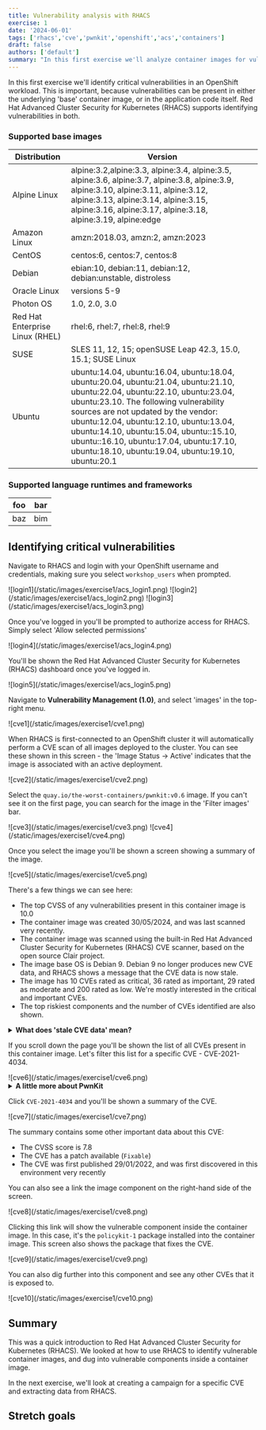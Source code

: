 ```yaml
---
title: Vulnerability analysis with RHACS
exercise: 1
date: '2024-06-01'
tags: ['rhacs','cve','pwnkit','openshift','acs','containers']
draft: false
authors: ['default']
summary: "In this first exercise we'll analyze container images for vulnerabilities."
---
```

In this first exercise we'll identify critical vulnerabilities in an OpenShift workload. This is important, because vulnerabilities can be present in either the underlying 'base' container image, or in the application code itself. Red Hat Advanced Cluster Security for Kubernetes (RHACS) supports identifying vulnerabilities in both.

### Supported base images
| Distribution | Version |
| --- | --- |
| Alpine Linux | alpine:3.2,alpine:3.3, alpine:3.4, alpine:3.5, alpine:3.6, alpine:3.7, alpine:3.8, alpine:3.9, alpine:3.10, alpine:3.11, alpine:3.12, alpine:3.13, alpine:3.14, alpine:3.15, alpine:3.16, alpine:3.17, alpine:3.18, alpine:3.19, alpine:edge |
| Amazon Linux | amzn:2018.03, amzn:2, amzn:2023 |
| CentOS | centos:6, centos:7, centos:8 |
| Debian | ebian:10, debian:11, debian:12, debian:unstable, distroless | 
| Oracle Linux | versions 5-9 |
| Photon OS | 1.0, 2.0, 3.0 |
| Red Hat Enterprise Linux (RHEL) | rhel:6, rhel:7, rhel:8, rhel:9 |
| SUSE | SLES 11, 12, 15; openSUSE Leap 42.3, 15.0, 15.1; SUSE Linux | 
| Ubuntu | ubuntu:14.04, ubuntu:16.04, ubuntu:18.04, ubuntu:20.04, ubuntu:21.04, ubuntu:21.10, ubuntu:22.04, ubuntu:22.10, ubuntu:23.04, ubuntu:23.10. The following vulnerability sources are not updated by the vendor: ubuntu:12.04, ubuntu:12.10, ubuntu:13.04, ubuntu:14.10, ubuntu:15.04, ubuntu::15.10, ubuntu::16.10, ubuntu:17.04, ubuntu:17.10, ubuntu:18.10, ubuntu:19.04, ubuntu:19.10, ubuntu:20.1 |

### Supported language runtimes and frameworks
| foo | bar |
| --- | --- |
| baz | bim |


## Identifying critical vulnerabilities
Navigate to RHACS and login with your OpenShift username and credentials, making sure you select `workshop_users` when prompted.

<Zoom>
![login1](/static/images/exercise1/acs_login1.png)
</Zoom>

<Zoom>
![login2](/static/images/exercise1/acs_login2.png)
</Zoom>

<Zoom>
![login3](/static/images/exercise1/acs_login3.png)
</Zoom>

Once you've logged in you'll be prompted to authorize access for RHACS. Simply select 'Allow selected permissions'

<Zoom>
![login4](/static/images/exercise1/acs_login4.png)
</Zoom>

You'll be shown the Red Hat Advanced Cluster Security for Kubernetes (RHACS) dashboard once you've logged in.

<Zoom>
![login5](/static/images/exercise1/acs_login5.png)
</Zoom>

Navigate to **Vulnerability Management (1.0)**, and select 'images' in the top-right menu.

<Zoom>
![cve1](/static/images/exercise1/cve1.png)
</Zoom>

When RHACS is first-connected to an OpenShift cluster it will automatically perform a CVE scan of all images deployed to the cluster. You can see these shown in this screen - the 'Image Status -> Active' indicates that the image is associated with an active deployment.

<Zoom>
![cve2](/static/images/exercise1/cve2.png)
</Zoom>

Select the `quay.io/the-worst-containers/pwnkit:v0.6` image. If you can't see it on the first page, you can search for the image in the 'Filter images' bar.

<Zoom>
![cve3](/static/images/exercise1/cve3.png)
</Zoom>

<Zoom>
![cve4](/static/images/exercise1/cve4.png)
</Zoom>

Once you select the image you'll be shown a screen showing a summary of the image.

<Zoom>
![cve5](/static/images/exercise1/cve5.png)
</Zoom>

There's a few things we can see here:
- The top CVSS of any vulnerabilities present in this container image is 10.0
- The container image was created 30/05/2024, and was last scanned very recently. 
- The container image was scanned using the built-in Red Hat Advanced Cluster Security for Kubernetes (RHACS) CVE scanner, based on the open source Clair project.
- The image base OS is Debian 9. Debian 9 no longer produces new CVE data, and RHACS shows a message that the CVE data is now stale. 
- The image has 10 CVEs rated as critical, 36 rated as important, 29 rated as moderate and 200 rated as low. We're mostly interested in the critical and important CVEs.
- The top riskiest components and the number of CVEs identified are also shown.

<details>
    <summary><strong>What does 'stale CVE data' mean?</strong></summary>
    <p>Red Hat Advanced Cluster Security for Kubernetes (RHACS) uses CVE data from various sources. The latest Scanner v4 uses OSV.dev as a comprehensive source of CVE feeds and data.</p>

    <p>The image used here is built on Debian 9. Debian publishes security advisories at https://www.debian.org/security/#DSAS, which are then made available via NIST NVD, OSV.dev and other sources. While there is historical CVE data available for Debian 9, there are no new security advisories being created. Hence RHACS shows a 'stale' CVE data message.</p>

    <p>This also highlights the importance of selecting a base image with security errata available. If you don't have security errata and CVE information available for the base image, then it can be difficult to track CVEs through the application lifecycle.</p>
</details>

If you scroll down the page you'll be shown the list of all CVEs present in this container image. Let's filter this list for a specific CVE - CVE-2021-4034.

<Zoom>
![cve6](/static/images/exercise1/cve6.png)
</Zoom>

<details>
    <summary><strong>A little more about PwnKit</strong></summary>
    <p>CVE-2021-4034 refers to a privilege escalation vulnerability in the Polkit package.</p>
</details>

Click `CVE-2021-4034` and you'll be shown a summary of the CVE.

<Zoom>
![cve7](/static/images/exercise1/cve7.png)
</Zoom>

The summary contains some other important data about this CVE:
- The CVSS score is 7.8
- The CVE has a patch available (`Fixable`)
- The CVE was first published 29/01/2022, and was first discovered in this environment very recently

You can also see a link the image component on the right-hand side of the screen.

<Zoom>
![cve8](/static/images/exercise1/cve8.png)
</Zoom>

Clicking this link will show the vulnerable component inside the container image. In this case, it's the `policykit-1` package installed into the container image. This screen also shows the package that fixes the CVE.

<Zoom>
![cve9](/static/images/exercise1/cve9.png)
</Zoom>

You can also dig further into this component and see any other CVEs that it is exposed to.

<Zoom>
![cve10](/static/images/exercise1/cve10.png)
</Zoom>

## Summary

This was a quick introduction to Red Hat Advanced Cluster Security for Kubernetes (RHACS). We looked at how to use RHACS to identify vulnerable container images, and dug into vulnerable components inside a container image.

In the next exercise, we'll look at creating a campaign for a specific CVE and extracting data from RHACS.

## Stretch goals
